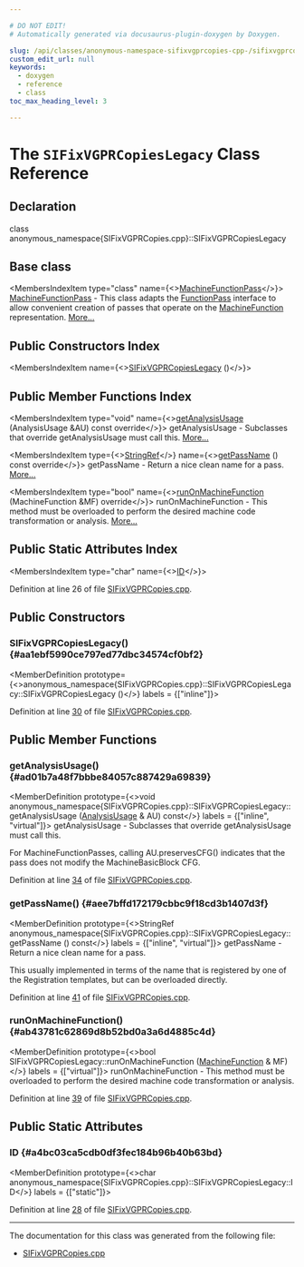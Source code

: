 ```yaml
---

# DO NOT EDIT!
# Automatically generated via docusaurus-plugin-doxygen by Doxygen.

slug: /api/classes/anonymous-namespace-sifixvgprcopies-cpp-/sifixvgprcopieslegacy
custom_edit_url: null
keywords:
  - doxygen
  - reference
  - class
toc_max_heading_level: 3

---
```





# The `SIFixVGPRCopiesLegacy` Class Reference

<DoxygenPage pluginConfig={pluginConfig}>



## Declaration

<CodeBlock>class anonymous_namespace{SIFixVGPRCopies.cpp}::SIFixVGPRCopiesLegacy</CodeBlock>

## Base class

<MembersIndex>

<MembersIndexItem
  type="class"
  name={<><a href="/docs/api/classes/llvm/machinefunctionpass">MachineFunctionPass</a></>}>
<a href="/docs/api/classes/llvm/machinefunctionpass">MachineFunctionPass</a> - This class adapts the <a href="/docs/api/classes/llvm/functionpass">FunctionPass</a> interface to allow convenient creation of passes that operate on the <a href="/docs/api/classes/llvm/machinefunction">MachineFunction</a> representation. <a href="/docs/api/classes/llvm/machinefunctionpass/#details">More...</a>
</MembersIndexItem>

</MembersIndex>

## Public Constructors Index

<MembersIndex>

<MembersIndexItem
  name={<><a href="#aa1ebf5990ce797ed77dbc34574cf0bf2">SIFixVGPRCopiesLegacy</a> ()</>}>
</MembersIndexItem>

</MembersIndex>

## Public Member Functions Index

<MembersIndex>

<MembersIndexItem
  type="void"
  name={<><a href="#ad01b7a48f7bbbe84057c887429a69839">getAnalysisUsage</a> (AnalysisUsage &amp;AU) const override</>}>
getAnalysisUsage - Subclasses that override getAnalysisUsage must call this. <a href="#ad01b7a48f7bbbe84057c887429a69839">More...</a>
</MembersIndexItem>

<MembersIndexItem
  type={<><a href="/docs/api/classes/llvm/stringref">StringRef</a></>}
  name={<><a href="#aee7bffd172179cbbc9f18cd3b1407d3f">getPassName</a> () const override</>}>
getPassName - Return a nice clean name for a pass. <a href="#aee7bffd172179cbbc9f18cd3b1407d3f">More...</a>
</MembersIndexItem>

<MembersIndexItem
  type="bool"
  name={<><a href="#ab43781c62869d8b52bd0a3a6d4885c4d">runOnMachineFunction</a> (MachineFunction &amp;MF) override</>}>
runOnMachineFunction - This method must be overloaded to perform the desired machine code transformation or analysis. <a href="#ab43781c62869d8b52bd0a3a6d4885c4d">More...</a>
</MembersIndexItem>

</MembersIndex>

## Public Static Attributes Index

<MembersIndex>

<MembersIndexItem
  type="char"
  name={<><a href="#a4bc03ca5cdb0df3fec184b96b40b63bd">ID</a></>}>
</MembersIndexItem>

</MembersIndex>


Definition at line 26 of file <a href="/docs/api/files/lib/lib/target/lib/target/amdgpu/sifixvgprcopies-cpp">SIFixVGPRCopies.cpp</a>.

<SectionDefinition>

## Public Constructors

### SIFixVGPRCopiesLegacy() {#aa1ebf5990ce797ed77dbc34574cf0bf2}

<MemberDefinition
  prototype={<>anonymous&#95;namespace&#123;SIFixVGPRCopies.cpp&#125;::SIFixVGPRCopiesLegacy::SIFixVGPRCopiesLegacy ()</>}
  labels = {["inline"]}>

Definition at line <a href="/docs/api/files/lib/lib/target/lib/target/amdgpu/sifixvgprcopies-cpp/#l00030">30</a> of file <a href="/docs/api/files/lib/lib/target/lib/target/amdgpu/sifixvgprcopies-cpp">SIFixVGPRCopies.cpp</a>.
</MemberDefinition>

</SectionDefinition>

<SectionDefinition>

## Public Member Functions

### getAnalysisUsage() {#ad01b7a48f7bbbe84057c887429a69839}

<MemberDefinition
  prototype={<>void anonymous&#95;namespace&#123;SIFixVGPRCopies.cpp&#125;::SIFixVGPRCopiesLegacy::getAnalysisUsage (<a href="/docs/api/classes/llvm/analysisusage">AnalysisUsage</a> &amp; AU) const</>}
  labels = {["inline", "virtual"]}>
getAnalysisUsage - Subclasses that override getAnalysisUsage must call this.

For MachineFunctionPasses, calling AU.preservesCFG() indicates that the pass does not modify the MachineBasicBlock CFG.

Definition at line <a href="/docs/api/files/lib/lib/target/lib/target/amdgpu/sifixvgprcopies-cpp/#l00034">34</a> of file <a href="/docs/api/files/lib/lib/target/lib/target/amdgpu/sifixvgprcopies-cpp">SIFixVGPRCopies.cpp</a>.
</MemberDefinition>

### getPassName() {#aee7bffd172179cbbc9f18cd3b1407d3f}

<MemberDefinition
  prototype={<>StringRef anonymous&#95;namespace&#123;SIFixVGPRCopies.cpp&#125;::SIFixVGPRCopiesLegacy::getPassName () const</>}
  labels = {["inline", "virtual"]}>
getPassName - Return a nice clean name for a pass.

This usually implemented in terms of the name that is registered by one of the Registration templates, but can be overloaded directly.

Definition at line <a href="/docs/api/files/lib/lib/target/lib/target/amdgpu/sifixvgprcopies-cpp/#l00041">41</a> of file <a href="/docs/api/files/lib/lib/target/lib/target/amdgpu/sifixvgprcopies-cpp">SIFixVGPRCopies.cpp</a>.
</MemberDefinition>

### runOnMachineFunction() {#ab43781c62869d8b52bd0a3a6d4885c4d}

<MemberDefinition
  prototype={<>bool SIFixVGPRCopiesLegacy::runOnMachineFunction (<a href="/docs/api/classes/llvm/machinefunction">MachineFunction</a> &amp; MF)</>}
  labels = {["virtual"]}>
runOnMachineFunction - This method must be overloaded to perform the desired machine code transformation or analysis.

Definition at line <a href="/docs/api/files/lib/lib/target/lib/target/amdgpu/sifixvgprcopies-cpp/#l00039">39</a> of file <a href="/docs/api/files/lib/lib/target/lib/target/amdgpu/sifixvgprcopies-cpp">SIFixVGPRCopies.cpp</a>.
</MemberDefinition>

</SectionDefinition>

<SectionDefinition>

## Public Static Attributes

### ID {#a4bc03ca5cdb0df3fec184b96b40b63bd}

<MemberDefinition
  prototype={<>char anonymous&#95;namespace&#123;SIFixVGPRCopies.cpp&#125;::SIFixVGPRCopiesLegacy::ID</>}
  labels = {["static"]}>

Definition at line <a href="/docs/api/files/lib/lib/target/lib/target/amdgpu/sifixvgprcopies-cpp/#l00028">28</a> of file <a href="/docs/api/files/lib/lib/target/lib/target/amdgpu/sifixvgprcopies-cpp">SIFixVGPRCopies.cpp</a>.
</MemberDefinition>

</SectionDefinition>

<hr/>

The documentation for this class was generated from the following file:

<ul>
<li><a href="/docs/api/files/lib/lib/target/lib/target/amdgpu/sifixvgprcopies-cpp">SIFixVGPRCopies.cpp</a></li>
</ul>

</DoxygenPage>
